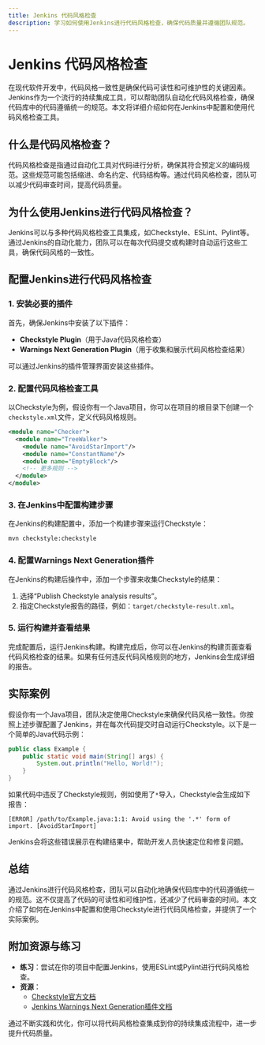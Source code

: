 ```yaml
---
title: Jenkins 代码风格检查
description: 学习如何使用Jenkins进行代码风格检查，确保代码质量并遵循团队规范。
---
```


# Jenkins 代码风格检查

在现代软件开发中，代码风格一致性是确保代码可读性和可维护性的关键因素。Jenkins作为一个流行的持续集成工具，可以帮助团队自动化代码风格检查，确保代码库中的代码遵循统一的规范。本文将详细介绍如何在Jenkins中配置和使用代码风格检查工具。

## 什么是代码风格检查？

代码风格检查是指通过自动化工具对代码进行分析，确保其符合预定义的编码规范。这些规范可能包括缩进、命名约定、代码结构等。通过代码风格检查，团队可以减少代码审查时间，提高代码质量。

## 为什么使用Jenkins进行代码风格检查？

Jenkins可以与多种代码风格检查工具集成，如Checkstyle、ESLint、Pylint等。通过Jenkins的自动化能力，团队可以在每次代码提交或构建时自动运行这些工具，确保代码风格的一致性。

## 配置Jenkins进行代码风格检查

### 1. 安装必要的插件

首先，确保Jenkins中安装了以下插件：

- **Checkstyle Plugin**（用于Java代码风格检查）
- **Warnings Next Generation Plugin**（用于收集和展示代码风格检查结果）

可以通过Jenkins的插件管理界面安装这些插件。

### 2. 配置代码风格检查工具

以Checkstyle为例，假设你有一个Java项目，你可以在项目的根目录下创建一个`checkstyle.xml`文件，定义代码风格规则。

```xml
<module name="Checker">
  <module name="TreeWalker">
    <module name="AvoidStarImport"/>
    <module name="ConstantName"/>
    <module name="EmptyBlock"/>
    <!-- 更多规则 -->
  </module>
</module>
```

### 3. 在Jenkins中配置构建步骤

在Jenkins的构建配置中，添加一个构建步骤来运行Checkstyle：

```bash
mvn checkstyle:checkstyle
```

### 4. 配置Warnings Next Generation插件

在Jenkins的构建后操作中，添加一个步骤来收集Checkstyle的结果：

1. 选择“Publish Checkstyle analysis results”。
2. 指定Checkstyle报告的路径，例如：`target/checkstyle-result.xml`。

### 5. 运行构建并查看结果

完成配置后，运行Jenkins构建。构建完成后，你可以在Jenkins的构建页面查看代码风格检查的结果。如果有任何违反代码风格规则的地方，Jenkins会生成详细的报告。

## 实际案例

假设你有一个Java项目，团队决定使用Checkstyle来确保代码风格一致性。你按照上述步骤配置了Jenkins，并在每次代码提交时自动运行Checkstyle。以下是一个简单的Java代码示例：

```java
public class Example {
    public static void main(String[] args) {
        System.out.println("Hello, World!");
    }
}
```

如果代码中违反了Checkstyle规则，例如使用了`*`导入，Checkstyle会生成如下报告：

```
[ERROR] /path/to/Example.java:1:1: Avoid using the '.*' form of import. [AvoidStarImport]
```

Jenkins会将这些错误展示在构建结果中，帮助开发人员快速定位和修复问题。

## 总结

通过Jenkins进行代码风格检查，团队可以自动化地确保代码库中的代码遵循统一的规范。这不仅提高了代码的可读性和可维护性，还减少了代码审查的时间。本文介绍了如何在Jenkins中配置和使用Checkstyle进行代码风格检查，并提供了一个实际案例。

## 附加资源与练习

- **练习**：尝试在你的项目中配置Jenkins，使用ESLint或Pylint进行代码风格检查。
- **资源**：
  - [Checkstyle官方文档](https://checkstyle.sourceforge.io/)
  - [Jenkins Warnings Next Generation插件文档](https://plugins.jenkins.io/warnings-ng/)

通过不断实践和优化，你可以将代码风格检查集成到你的持续集成流程中，进一步提升代码质量。